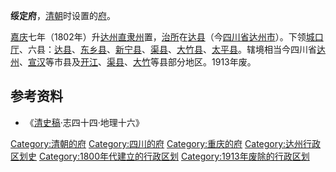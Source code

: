 '''绥定府'''，[[清朝|清朝]]时设置的[[府_(行政区划)|府]]。

[[嘉庆|嘉庆]]七年（1802年）升[[达州直隶州|达州直隶州]]置，[[治所|治所]]在[[达县|达县]]（今[[四川省|四川省]][[达州市|达州市]]）。下领[[城口廳|城口厅]]、六县：[[达县|达县]]、[[东乡县_(西魏)|东乡县]]、[[新宁县_(四川)|新宁县]]、[[渠县|渠县]]、[[大竹县|大竹县]]、[[太平县_(四川)|太平县]]。辖境相当今四川省[[达州市|达州]]、[[宣汉县|宣汉]]等市县及[[开江县|开江]]、[[渠县|渠县]]、[[大竹县|大竹]]等县部分地区。1913年废。

== 参考资料 ==
*《[[清史稿|清史稿]]·志四十四·地理十六》
{{清朝四川省行政區劃|nocat}}
{{清朝行政区划小作品}}
{{DEFAULTSORT:S}}
[[Category:清朝的府|Category:清朝的府]]
[[Category:四川的府|Category:四川的府]]
[[Category:重庆的府|Category:重庆的府]]
[[Category:达州行政区划史|Category:达州行政区划史]]
[[Category:1800年代建立的行政区划|Category:1800年代建立的行政区划]]
[[Category:1913年废除的行政区划|Category:1913年废除的行政区划]]